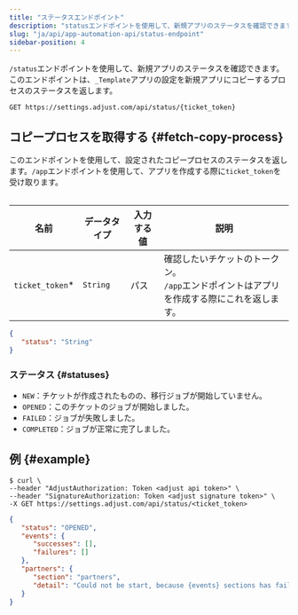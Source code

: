 ```yaml
---
title: "ステータスエンドポイント"
description: "statusエンドポイントを使用して、新規アプリのステータスを確認できます。"
slug: "ja/api/app-automation-api/status-endpoint"
sidebar-position: 4
---
```


`/status`エンドポイントを使用して、新規アプリのステータスを確認できます。このエンドポイントは、`_Template`アプリの設定を新規アプリにコピーするプロセスのステータスを返します。

<CodeBlock title="エンドポイント" highlight="/status, {ticket_token}">

```http
GET https://settings.adjust.com/api/status/{ticket_token}
```

</CodeBlock>

## コピープロセスを取得する {#fetch-copy-process}

このエンドポイントを使用して、設定されたコピープロセスのステータスを返します。`/app`エンドポイントを使用して、アプリを作成する際に`ticket_token`を受け取ります。

<Table>

| 名前             | データタイプ | 入力する値 | 説明                                                                                           |
| ---------------- | ------------ | ---------- | ---------------------------------------------------------------------------------------------- |
| `ticket_token`\* | `String`     | パス       | 確認したいチケットのトークン。<br />`/app`エンドポイントはアプリを作成する際にこれを返します。 |

</Table>

```json
{
   "status": "String"
}
```

### ステータス {#statuses}

-  `NEW`：チケットが作成されたものの、移行ジョブが開始していません。
-  `OPENED`：このチケットのジョブが開始しました。
-  `FAILED`：ジョブが失敗しました。
-  `COMPLETED`：ジョブが正常に完了しました。

## 例 {#example}

<CodeBlock title="cURL" highlight="<ticket_token>">

```console
$ curl \
--header "AdjustAuthorization: Token <adjust api token>" \
--header "SignatureAuthorization: Token <adjust signature token>" \
-X GET https://settings.adjust.com/api/status/<ticket_token>
```

</CodeBlock>
<CodeBlock title="成功レスポンス">

```json
{
   "status": "OPENED",
   "events": {
      "successes": [],
      "failures": []
   },
   "partners": {
      "section": "partners",
      "detail": "Could not be start, because {events} sections has failed"
   }
}
```

</CodeBlock>
